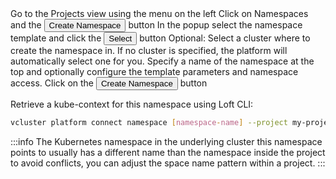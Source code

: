 

<Flow id="create-namespace-ui">
  <Step>
    Go to the <NavStep>Projects</NavStep> view using the menu on the left
  </Step>
  <Step>
    Click on Namespaces and the <Button>Create Namespace</Button> button
  </Step>
  <Step>
    In the popup select the namespace template and click the <Button>Select</Button> button
  </Step>
  <Step>
    Optional: Select a cluster where to create the namespace in. If no cluster is specified, the platform will automatically select one for you.
  </Step>
  <Step>
    Specify a name of the namespace at the top and optionally configure the template parameters and namespace access.
  </Step>
  <Step>
    Click on the <Button>Create Namespace</Button> button
  </Step>
  <Step>

Retrieve a kube-context for this namespace using Loft CLI:
```bash
vcluster platform connect namespace [namespace-name] --project my-project
```

  </Step>
</Flow>

:::info
The Kubernetes namespace in the underlying cluster this namespace points to usually has a different name than the namespace inside the project to avoid conflicts, you can adjust the space name pattern within a project.
:::
